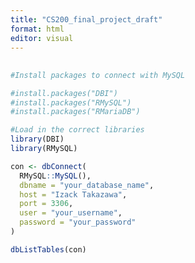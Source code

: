 ```yaml
---
title: "CS200_final_project_draft"
format: html
editor: visual
---
```


##  

```r
#Install packages to connect with MySQL

#install.packages("DBI")
#install.packages("RMySQL")
#install.packages("RMariaDB")
```

```r
#Load in the correct libraries
library(DBI)
library(RMySQL)
```

```r
con <- dbConnect(
  RMySQL::MySQL(),
  dbname = "your_database_name",
  host = "Izack Takazawa",
  port = 3306,
  user = "your_username",
  password = "your_password"
)

```

```r
dbListTables(con)

```
